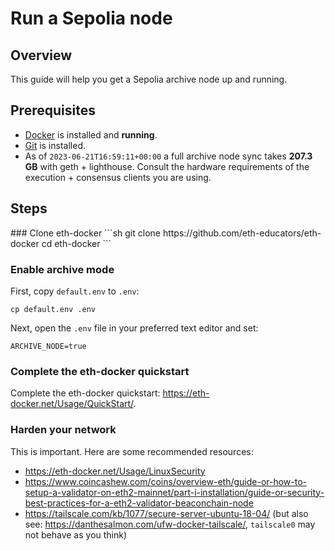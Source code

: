 
# Run a Sepolia node

## Overview

This guide will help you get a Sepolia archive node up and running.

## Prerequisites

- [Docker](https://docs.docker.com/engine/install/) is installed and **running**.
- [Git](https://github.com/git-guides/install-git/) is installed.
- As of `2023-06-21T16:59:11+00:00` a full archive node sync takes **207.3 GB** with geth + lighthouse. Consult the hardware requirements of the execution + consensus clients you are using. 

## Steps

<Steps>
### Clone eth-docker
```sh
git clone https://github.com/eth-educators/eth-docker
cd eth-docker
```

### Enable archive mode

First, copy `default.env` to `.env`:
```
cp default.env .env
```

Next, open the `.env` file in your preferred text editor and set:
```filename=e
ARCHIVE_NODE=true
```

### Complete the eth-docker quickstart

Complete the eth-docker quickstart: https://eth-docker.net/Usage/QuickStart/.
</Steps>

### Harden your network

This is important. Here are some recommended resources: 
- https://eth-docker.net/Usage/LinuxSecurity
- https://www.coincashew.com/coins/overview-eth/guide-or-how-to-setup-a-validator-on-eth2-mainnet/part-i-installation/guide-or-security-best-practices-for-a-eth2-validator-beaconchain-node
- https://tailscale.com/kb/1077/secure-server-ubuntu-18-04/ (but also see: https://danthesalmon.com/ufw-docker-tailscale/, `tailscale0` may not behave as you think)
